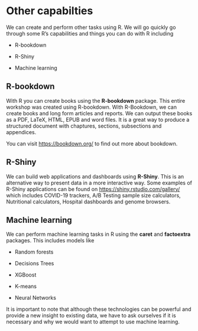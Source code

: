# Other capabilties

We can create and perform other tasks using R. We will go quickly go through some R's capabilities and things you can do with R including

* R-bookdown

* R-Shiny

* Machine learning

## R-bookdown

With R you can create books using the **R-bookdown** package. This entire workshop was created using R-bookdown. With R-Bookdown, we can create books and long form articles and reports. We can output these books as a PDF, LaTeX, HTML, EPUB and word files. It is a great way to produce a structured document with chaptures, sections, subsections and appendices.  

You can visit <https://bookdown.org/> to find out more about bookdown.

## R-Shiny

We can build web applications and dashboards using **R-Shiny**. This is an alternative way to present data in a more interactive way. Some examples of R-Shiny applications can be found on <https://shiny.rstudio.com/gallery/> which includes COVID-19 trackers, A/B Testing sample size calculators, Nutritional calculators, Hospital dashboards and genome browsers. 


## Machine learning

We can perform machine learning tasks in R using the **caret** and **factoextra** packages. This includes models like

* Random forests

* Decisions Trees

* XGBoost

* K-means

* Neural Networks

It is important to note that although these technologies can be powerful and provide a new insight to existing data, we have to ask ourselves if it is necessary and why we would want to attempt to use machine learning. 

